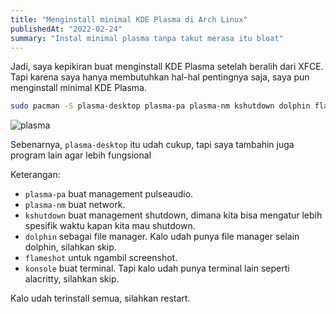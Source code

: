```yaml
---
title: "Menginstall minimal KDE Plasma di Arch Linux"
publishedAt: "2022-02-24"
summary: "Instal minimal plasma tanpa takut merasa itu bloat"
---
```


Jadi, saya kepikiran buat menginstall KDE Plasma setelah beralih dari XFCE. Tapi karena saya hanya membutuhkan hal-hal pentingnya saja, saya pun menginstall minimal KDE Plasma.

```bash
sudo pacman -S plasma-desktop plasma-pa plasma-nm kshutdown dolphin flameshot konsole
```

![plasma](https://i.ibb.co/GJvjCvK/2022-02-24-07-30.png)

Sebenarnya, `plasma-desktop` itu udah cukup, tapi saya tambahin juga program lain agar lebih fungsional

Keterangan: 

- `plasma-pa` buat management pulseaudio.
- `plasma-nm` buat network. 
- `kshutdown` buat management shutdown, dimana kita bisa mengatur lebih spesifik waktu kapan kita mau shutdown.
- `dolphin` sebagai file manager. Kalo udah punya file manager selain dolphin, silahkan skip.
- `flameshot` untuk ngambil screenshot.
- `konsole` buat terminal. Tapi kalo udah punya terminal lain seperti alacritty, silahkan skip.

Kalo udah terinstall semua, silahkan restart. 
